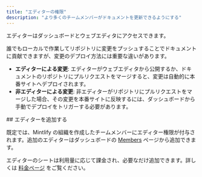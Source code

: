 ```yaml
---
title: "エディターの権限"
description: "より多くのチームメンバーがドキュメントを更新できるようにする"
---
```


エディターはダッシュボードとウェブエディタにアクセスできます。

誰でもローカルで作業してリポジトリに変更をプッシュすることでドキュメントに貢献できますが、変更のデプロイ方法には重要な違いがあります。

* **エディターによる変更**: エディターがウェブエディタから公開するか、ドキュメントのリポジトリにプルリクエストをマージすると、変更は自動的に本番サイトへデプロイされます。
* **非エディターによる変更**: 非エディターがリポジトリにプルリクエストをマージした場合、その変更を本番サイトに反映するには、ダッシュボードから手動でデプロイをトリガーする必要があります。

<div id="add-editors">
  ## エディターを追加する
</div>

既定では、Mintlify の組織を作成したチームメンバーにエディター権限が付与されます。追加のエディターはダッシュボードの [Members](https://dashboard.mintlify.com/settings/organization/members) ページから追加できます。

エディターのシートは利用量に応じて課金され、必要なだけ追加できます。詳しくは [料金ページ](https://mintlify.com/pricing) をご覧ください。